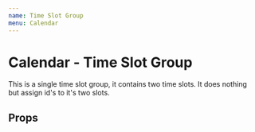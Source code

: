 ```yaml
---
name: Time Slot Group
menu: Calendar
---
```



# Calendar - Time Slot Group

This is a single time slot group, it contains two time slots. It does nothing but assign id's to it's two slots.


## Props

<Props of={TimeSlotGroup} />